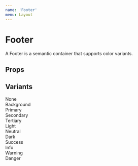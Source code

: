 ```yaml
---
name: 'Footer'
menu: Layout
---
```




# Footer

A Footer is a semantic container that supports color variants.

<Playground>
  <Footer />
</Playground>

## Props

<Props of={Footer} />

## Variants

<Playground>
  <Footer style={{ textAlign: 'center' }}>None</Footer>
  <Footer variant="background" style={{ textAlign: 'center' }}>Background</Footer>
  <Footer variant="primary" style={{ textAlign: 'center' }}>Primary</Footer>
  <Footer variant="secondary" style={{ textAlign: 'center' }}>Secondary</Footer>
  <Footer variant="tertiary" style={{ textAlign: 'center' }}>Tertiary</Footer>
  <Footer variant="light" style={{ textAlign: 'center' }}>Light</Footer>
  <Footer variant="neutral" style={{ textAlign: 'center' }}>Neutral</Footer>
  <Footer variant="dark" style={{ textAlign: 'center' }}>Dark</Footer>
  <Footer variant="success" style={{ textAlign: 'center' }}>Success</Footer>
  <Footer variant="info" style={{ textAlign: 'center' }}>Info</Footer>
  <Footer variant="warning" style={{ textAlign: 'center' }}>Warning</Footer>
  <Footer variant="danger" style={{ textAlign: 'center' }}>Danger</Footer>
</Playground>
